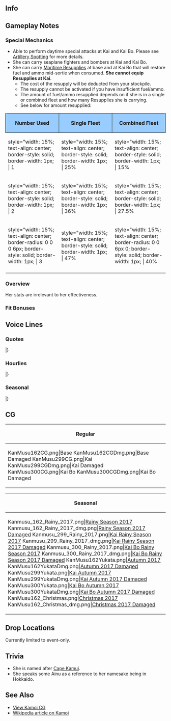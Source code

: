 ==Info==
{{KanmusuInfo|ID=162}}
{{KanmusuInfo|ID=299}}
{{KanmusuInfo|ID=300}}

==Gameplay Notes==
===Special Mechanics===
* Able to perform daytime special attacks at Kai and Kai Bo. Please see [[Combat/Artillery_Spotting|Artillery Spotting]] for more details.
* She can carry seaplane fighters and bombers at Kai and Kai Bo.
* She can carry [[Maritime Resupply|Maritime Resupplies]] at base and at Kai Bo that will restore fuel and ammo mid-sortie when consumed. '''She cannot equip Resupplies at Kai'''.
** The cost of the resupply will be deducted from your stockpile.
** The resupply cannot be activated if you have insufficient fuel/ammo.
** The amount of fuel/ammo resupplied depends on if she is in a single or combined fleet and how many Resupplies she is carrying.
** See below for amount resupplied:
{| class="mw-collapsible" style="width: 45%;"
!style="width: 15%; text-align: center; border-radius: 6px 0 0 0; border-style: solid; border-width: 1px; background-color:#99CCFF" | '''Number Used'''
!style="width: 15%; text-align: center; border-style: solid; border-width: 1px; background-color:#99CCFF" | '''Single Fleet'''
!style="width: 15%; text-align: center; border-radius: 0 6px 0 0; border-style: solid; border-width: 1px; background-color:#99CCFF" | '''Combined Fleet'''
|-
|style="width: 15%; text-align: center; border-style: solid; border-width: 1px; | 1
|style="width: 15%; text-align: center; border-style: solid; border-width: 1px; | 25%
|style="width: 15%; text-align: center; border-style: solid; border-width: 1px; | 15%
|-
|style="width: 15%; text-align: center; border-style: solid; border-width: 1px; | 2
|style="width: 15%; text-align: center; border-style: solid; border-width: 1px; | 36%
|style="width: 15%; text-align: center; border-style: solid; border-width: 1px; | 27.5%
|-
|style="width: 15%; text-align: center; border-radius: 0 0 0 6px; border-style: solid; border-width: 1px; | 3
|style="width: 15%; text-align: center; border-style: solid; border-width: 1px; | 47%
|style="width: 15%; text-align: center; border-radius: 0 0 6px 0; border-style: solid; border-width: 1px; | 40%
|-
|}

===Overview===
Her stats are irrelevant to her effectiveness.

===Fit Bonuses===
{{:{{BASEPAGENAME}}/Equipment Bonuses}}

==Voice Lines==
===Quotes===
{{ShipquoteHeader}}
{{ShipquoteKai
| scenario    =Introduction
| origin      =給油艦神威と申します。はい、北海道神威岬由来の名前を頂いています。出来る限りお力ぞいと思います。
| translation =I'm the fleet oiler, Kamoi. Yes, I'm named after Cape Kamoi in Hokkaido. I'll try to do my very best.
| audio       =Kamoi-Introduction.mp3
}}
{{ShipquoteKai
| scenario    =Introduction
| kai        =yes
| origin      =水上機母艦、神威ここに。はい、少し装備は旧式ですが提督とともに出来る限り元利たいと思います。
| translation =Seaplane tender Kamoi, is here. Yes, I'll do my best for your sake even though my equipment is a bit old, Admiral.
| audio       =KamoiKai-Introduction.mp3
}}
{{ShipquoteKai
| scenario    =Introduction
| kai2        =yes
| origin      =改装された神威。給油艦と飛行艇母艦の力を併せ持っています。提督と艦隊の皆さんのために、出来る限りお力ぞいともういます。
| translation =I'm the remodelled Kamoi. I combine the strengths of a fleet oiler and a seaplane tender. I'll use my strength for the sake of you and the fleet, Admiral.
| audio       =KamoiKaiAV-Introduction.mp3
}}
{{ShipquoteKai
| scenario    =Library
| origin      =給油艦として建造された、神威です。米国にうまれ、その後水上機母艦に改装されました。
水上機収容用ハイン式マットおもったより便利でわなったけれど。最終的に飛行艇母艦となり輸送作戦に従事しました。 戦えの前は米艦とともに、女性飛行家の創作を捜索も頑張りました。北海道の神威岬をお名前は頂いた私のことを覚えてくださいね。
| translation =I'm the ship that was built as a fleet oiler, Kamoi. I was born in the US and I was eventually turned into a seaplane tender.<ref>She was built by the [https://en.wikipedia.org/wiki/New_York_Shipbuilding_Corporation New York Shipbuilding Corporation] and converted to a seaplane tender in 1932.</ref>
The Hein-type Seaplane Retrieval Mat wasn't as convenient as I expected.<ref>The [https://forum.axishistory.com//viewtopic.php?f=34&t=201550 Hein Mat Retrieval System] was a mat towed behind the ship that seaplanes would land on to be reeled in.</ref> Eventually I was turned into a flying boat carrier and assigned to transport duties.
Before the war, I assisted US ships in searching for a female aviator.<ref>She helped in the search for Amelia Earhart.</ref> Don't forget that I'm named after Cape Kamoi in Hokkaido.
| audio       =Kamoi-Library.mp3
}}
{{ShipquoteKai
| scenario    =Secretary 1
| origin      =イランカラプテ。
| translation =Hello<ref>Irankarapte is a greeting in the Ainu tongue.</ref>
| audio       =Kamoi-Sec1.mp3
}}
{{ShipquoteKai
| scenario    =Secretary 2
| origin      =提督、神威を呼びですね。ここに。
| translation =You called me, Admiral? I'm here.
| audio       =Kamoi-Sec2.mp3
}}
{{ShipquoteKai
| scenario    =Secretary 3
| origin      =提督どうされましたか？荷物が心配ですか？神威がしっかり運びます。ご安心してくださいませ。え、違う？
| translation =What's wrong, Admiral? Are you worried about the luggage?  Don't worry, I'll help you move it. Eh, that's not it?
| audio       =Kamoi-Sec3.mp3
}}
{{ShipquoteKai
| scenario    =Secretary Idle
| origin      =提督はお忙しそう。あら瑞穂。今日も楽しそうですね？今日は何を持っているの？んん・・・そう。私も今度箱で見ようかしら。あ、あの水上機かわいいですね。いいな・・・
| translation =The Admiral looks busy. Oh, Mizuho. Having a good day today? What are you up to? Hmmm... Is that so. I'm off to look at the boxes. Ah, that seaplane is so cute. That's so nice...
| audio       =Kamoi-SecIdle.mp3
}}
{{ShipquoteKai
| scenario    =Secretary Idle
| kai2        =yes
| origin      =提督はお忙しそう。あら瑞穂。楽しそうですね？今日は何を装備してるの？んん。。。そう。私も今度装備で見ようかしら。あ、この水上機？かわいいでしょう？えへへ〜
| translation =The Admiral looks busy. Oh, Mizuho. Are you having fun? What are you equipped with today? Hmmm... Is that so. I think I'll go look at the equipment. Ah, this seaplane? Cute right? Ehehe~
| audio       =KamoiKai-SecIdle.mp3
}}
{{ShipquoteKai
| scenario    =Secretary (Married)
| origin      =提督、お茶をお持ちしました。新茶の日本茶で、良いですか？　香りの良い紅茶もお持ちできます。はい、了解です。うふふ♪
| translation =I've got some tea for you, Admiral. Is first harvested fresh Japanese tea fine with you? I can make some black tea as well. Yes, roger that. I'll go make some now.
| audio       =Kamoi-SecMarried.mp3
}}
{{ShipquoteKai
| scenario    =Wedding
| origin      =えっと・・・これはここですね？この箱はここ。え、提督なんですか？この小さの箱？大切そうですね。わかりました、しっかり奥の方にしますね？え・・・えええええ！イヤイレイケレ。
| translation =Ummm... this goes here right? And that box goes there. Eh, what is it, Admiral? This little box? It looks really precious. I'll keep it real safe in the back alright? Eh... Eeeeeeeeh! Thank you very much.
| audio       =Kamoi-Wedding.mp3
}}
{{ShipquoteKai
| scenario    =Player's Score
| origin      =資料は神威をお持ちしましょう。お待ちくださいませ。
| translation =I'll get the documents. Please wait here.
| audio       =Kamoi-PlayerScore.mp3
}}
{{ShipquoteKai
| scenario    =Joining The Fleet 
| origin      =給油艦神威抜錨いたします。艦隊、前！
| translation =Fleet oiler, Kamoi, setting sail. Fleet, forwards!
| audio       =Kamoi-JoinFleet.mp3
}}
{{ShipquoteKai
| scenario    =Joining The Fleet
| kai        =yes
| origin      =神威抜錨いたします。神威艦隊、前！出撃です！
| translation =I'm setting sail. Fleet, onward! Sortie!
| audio       =KamoiKai-JoinFleet.mp3
}}
{{ShipquoteKai
| scenario    =Equipment 1
| origin      =いいですね。イヤイレイケレ。
| translation =This is good. Thank you very much.<ref>Iyairaykere is thank you very much in Ainu.</ref> 
| audio       =Kamoi-Equip1.mp3
}}
{{ShipquoteKai
| scenario    =Equipment 2
| origin      =素敵な装備ですね。お預かりします。
| translation =This is a wonderful equipment. I'll take good care of it.
| audio       =Kamoi-Equip2.mp3
}}
{{ShipquoteKai
| scenario    =Equipment 2
| kai        =yes
| origin      =水上機の運用もおまかせください。大切にお預かりします。
| translation =Leave using the seaplanes to me. I'll treat them well.
| audio       =KamoiKai-Equip2.mp3
}}
{{ShipquoteKai
| scenario    =Equipment 2
| kai2        =yes
| origin      =飛行艇の運用しをおまかせください。頑張っています。
| translation =Let me use the flying boats. I'll do my best.
| audio       =KamoiKaiAV-Equip2.mp3
}}
{{ShipquoteKai
| scenario    =Equipment 3
| origin      =お届けしましょう。
| translation =I'll deliver this.
| audio       =Kamoi-Equip3.mp3
}}
{{ShipquoteKai
| scenario    =Supply
| origin      =たしかにいただきました。
| translation =Thank you for the meal indeed.
| audio       =Kamoi-Supply.mp3
}}
{{ShipquoteKai
| scenario    =Docking (Minor)
| origin      =すみません、少し下がります。ごめんなさい。
| translation =Sorry, I'll be retreating for a while. Sorry.
| audio       =Kamoi-DockMinor.mp3
}}
{{ShipquoteKai
| scenario    =Docking (Major)
| origin      =ごめんなさい、提督。しっかりと、しっかりと直して、もっとがんばります。
| translation =Sorry, Admiral. I'll get fixed up properly and keep working hard.
| audio       =Kamoi-DockMajor.mp3
}}
{{ShipquoteKai
| scenario    =Construction
| origin      =新造艦の完成です提督。
| translation =A new ship is complete, Admiral.
| audio       =Kamoi-Construction.mp3
}}
{{ShipquoteKai
| scenario    =Return From Sortie
| origin      =艦隊無事換えて来れました。皆さんお疲れ様。ふうう〜
| translation =The fleet has returned safely. Thanks for your hard work everyone. *whew*~
| audio       =Kamoi-SortieReturn.mp3
}}
{{ShipquoteKai
| scenario    =Starting A Sortie
| origin      =皆さん準備はいいですか？艦隊、抜錨。用件、前進、微速、いきましょう。
| translation =Are you ready everyone? Fleet, weigh anchor. Let's go, advance slow speed.
| audio       =Kamoi-Sortie.mp3
}}
{{ShipquoteKai
| scenario    =Starting A Battle 
| origin      =え、て、敵艦隊？仕方ありません。艦隊、砲撃良いお願いいたします。
| translation =Eh, th-the enemy fleet? Can't be helped. Fleet, please prepare for battle.
| audio       =Kamoi-BattleStart.mp3
}}
{{ShipquoteKai
| scenario    =Starting A Battle
| kai        =yes
| origin      =敵艦隊ですか。仕方ありません。艦隊、合戦良い！皆さん準備お願いします。
| translation =The enemy fleet huh. Can't be helped. Fleet, prepare for battle! Please get ready everyone.
| audio       =KamoiKai-BattleStart.mp3
}}
{{ShipquoteKai
| scenario    =Attack
| origin      =撃ち方始めてください。
| translation =Please open fire.
| audio       =Kamoi-Attack.mp3
}}
{{ShipquoteKai
| scenario    =Attack
| kai        =yes
| origin      =攻撃しましょう。始めてください。
| translation =We need to attack. Please get started.
| audio       =KamoiKai-Attack.mp3
}}
{{ShipquoteKai
| scenario    =Air Battle/Night Battle Attack
| origin      =降り懸かる火の粉は払うまでしかたありません。
| translation =It is expected that you protect yourself from all dangers.<ref>"降り懸かる火の粉は払わねばならぬ" is an idiom meaning "protect yourself from all possible dangers".</ref>
| audio       =Kamoi-NightAttack.mp3
}}
{{ShipquoteKai
| scenario    =Night Battle
| origin      =深追いはあんまり得意では、でも仕方ありません。艦隊増速、追撃します。
| translation =We shouldn't chase them too far but it can't be helped. Fleet, increase speed and commence pursuit.
| audio       =Kamoi-NightBattle.mp3
}}
{{ShipquoteKai
| scenario    =MVP
| origin      =私のあげた戦果が？そんなことが・・・そうなんですね。出来る限りのことをなしで良かったです。提督、ありがと。
| translation =My battle results? Is that so... That's right. I'm glad I was doing as much as I could. Thank you, Admiral.
| audio       =Kamoi-MVP.mp3
}}
{{ShipquoteKai
| scenario    =Minor Damage 1
| origin      =ああああ！つ・・・積荷は大丈夫？
| translation =Aaaah! Is... is the cargo alright?
| audio       =Kamoi-MinorDamage1.mp3
}}
{{ShipquoteKai
| scenario    =Minor Damage 2
| origin      =ああああ！に、逃げられない！もう！
| translation =Aaaaah! I... can't escape! Jeez!
| audio       =Kamoi-MinorDamage2.mp3
}}
{{ShipquoteKai
| scenario    =Major Damage
| origin      =ひやあああ！み・・・水が・・・浸水を塞いで、なんとか持ち堪えて！
| translation =Hyaaa! The water... it's. Stop the flood, please hold on!
| audio       =Kamoi-MajorDamage.mp3
}}
{{ShipquoteKai
| scenario    =Sunk
| origin      =提督、お預かりした荷物・・・お届けて出来なくて、ごめんなさい・・・さようなら・・・
| translation =I'm sorry I wasn't able to deliver your luggage, Admiral... Goodbye...
| audio       =Kamoi-Sinking.mp3
}}
|}<references/>

{{clear}}

===Hourlies===
{{ShipquoteHeader | type = hourly}}
{{ShipquoteKai
| scenario    =00:00
| origin      =提督、午前０時となりました。本日は、この神威が、秘書艦を努めさせていだたきます。構いませんか？
| translation =It's now 12am, Admiral. I'll be working hard as your secretary ship today. Would you mind?
| audio       =KamoiKaiAV-0000.mp3
}}
{{ShipquoteKai
| scenario    =01:00
| origin      =マルヒトマルマルとなりました。提督、お茶をお淹れしますね。香り高い紅茶、お持ちしますね。
| translation =It's now 0100. Admiral, I'll bring you some tea alright? A very fragrant black tea is fine right?
| audio       =KamoiKaiAV-0100.mp3
}}
{{ShipquoteKai
| scenario    =02:00
| origin      =マルフタマルマルとなりました。提督、この時間は鎮守府も静まり返っていますね…静かです。
| translation =It's now 0200. The naval base gets really quiet at this time, Admiral. It's so quiet.
| audio       =KamoiKaiAV-0200.mp3
}}
{{ShipquoteKai
| scenario    =03:00
| origin      =マルサンマルマルとなりました。提督、少しお休みになって下さい。一時間したら起こせばいいですか？　了解です。ご安心下さい。
| translation =It's now 0300. Please rest a little, Admiral. Should I wake you in an hour? Affirmative. Please don't worry.
| audio       =KamoiKaiAV-0300.mp3
}}
{{ShipquoteKai
| scenario    =04:00
| origin      =マルヨンマルマル。提督ー、起きてー。起きて下さい。提督…って、ああっ？！　や、やだぁ。
| translation =0400. Wake up, Admiral~. Please wake up. Admiral. Ad... Ah, no.
| audio       =KamoiKaiAV-0400.mp3
}}
{{ShipquoteKai
| scenario    =05:00
| origin      =マルゴーマルマルとなりました。提督、寝ぼけていたんですね。神威びっくりしてしまいました。いえ、大丈夫です。ご心配なく。もうすぐ朝です。
| translation =It's now 0500. Are you still sleepy, Admiral? I was really surprised. No, I'm fine. Don't worry. It's almost morning.
| audio       =KamoiKaiAV-0500.mp3
}}
{{ShipquoteKai
| scenario    =06:00
| origin      =マルロクマルマルとなりました。提督、艦隊に総員起しをかけますね。ふぅぅ…皆さん、朝です！　総員起こし！　朝でーすっ！！
| translation =It's now 0600. I'll go assemble the fleet alright, Admiral? *deep breath*... It's morning everyone! All hands, assemble! It's morning!
| audio       =KamoiKaiAV-0600.mp3
}}
{{ShipquoteKai
| scenario    =07:00
| origin      =マルナナマルマルとなりました。提督、ご朝食を準備致しました。簡単なものですみません。ワカメのお味噌汁とアジの開き、ご飯は大盛りです♪
| translation =It's now 0700. Breakfast is ready, Admiral. I apologise for it being so simple. Miso soup with seaweed and dried horse mackerel, and a huge serving of rice.
| audio       =KamoiKaiAV-0700.mp3
}}
{{ShipquoteKai
| scenario    =08:00
| origin      =マルハチマルマルとなりました。洗い物を片付けて、本日の予定を確認しますね。お待ち下さい。
| translation =It's now 0800. Let's check today's schedule after I finish cleaning up alright? Please wait.
| audio       =KamoiKaiAV-0800.mp3
}}
{{ShipquoteKai
| scenario    =09:00
| origin      =マルキューマルマルとなりました。提督、まずは遠征艦隊の確認をなさいますか？　演習が先かしら？
| translation =It's now 0900. Will you review the expedition fleets first, Admiral? Or will we be doing exercises first?
| audio       =KamoiKaiAV-0900.mp3
}}
{{ShipquoteKai
| scenario    =10:00
| origin      =ヒトマルマ…あら、時雨さん。お疲れ様です。元気そうですね。ええ、私もほら、こんなに♪
| translation =1000. Oh, Shigure-san. Thanks for your hard work. You look great. Eh, I am too; look!
| audio       =KamoiKaiAV-1000.mp3
}}
{{ShipquoteKai
| scenario    =11:00
| origin      =ヒトヒトマルマルとなりました。あの船団ですか？　私は途中で空襲で…沈みはしなかったのですが、進んだ船団のその先は…ごめん、なさい…
| translation =It's now 1100. That convoy? Even though I avoided sinking during that air raid partway... I had to keep going... Sorry...<ref>When she was part of the [https://ja.wikipedia.org/wiki/%E3%83%9287%E8%88%B9%E5%9B%A3 HI-87 convoy], she was caught up in an air raid in Hong Kong that did a lot of damage to the convoy.</ref>
| audio       =KamoiKaiAV-1100.mp3
}}
{{ShipquoteKai
| scenario    =12:00
| origin      =ヒトフタマルマルとなりました。え、間宮さんですか？！　嬉しいです♪　是非！　楽しみ～♪
| translation =It's now 1200. Eh, we're going to Mamiya's? I'm happy. I'm looking forward to it!
| audio       =KamoiKaiAV-1200.mp3
}}
{{ShipquoteKai
| scenario    =13:00
| origin      =ヒトサンマルマルとなりました。間宮さんのお食事とっても美味しいかったです。提督、ごちそうさまでした。ありがとございます。
| translation =It's now 1300. Mamiya's food was really delicious. Thanks for the meal, Admiral. Thank you.
| audio       =KamoiKaiAV-1300.mp3
}}
{{ShipquoteKai
| scenario    =14:00
| origin      =ヒトヨンマル。。。あ、御蔵さん！お疲れ様です！そうですね、またぜひご一緒に。はい。
| translation =140... Ah, Mikura-san! Thanks for your hard work! That's right, let's work together again one day. Yes.<ref>Referring to the escort [https://ja.wikipedia.org/wiki/%E5%BE%A1%E8%94%B5_(%E6%B5%B7%E9%98%B2%E8%89%A6) Mikura] that was part of the Hi-87 convoy with Kamoi.</ref>
| audio       =KamoiKaiAV-1400.mp3
}}
{{ShipquoteKai
| scenario    =15:00
| origin      =ヒトゴーマルマルとなりました。提督、お茶をお持ちしましょう。この時間は、日本茶に致します？　美味しい和菓子が有るんです。ご用意しますね。
| translation =It's now 1500. Would you like some tea, Admiral? How about some Japanese tea this time? I have some delicious Japanese sweets too. Please enjoy.
| audio       =KamoiKaiAV-1500.mp3
}}
{{ShipquoteKai
| scenario    =16:00
| origin      =ヒトロクマルマル。磯風さん、浜風さん、お疲れ様です。はい、そうですね、神威も頑張ります♪
| translation =1600. Isokaze-san, Hamakaze-san, thanks for your hard work. Yes, that's right. I'm doing my best too.<ref>Both of them were also part of the Hi-87 convoy.</ref>
| audio       =KamoiKaiAV-1600.mp3
}}
{{ShipquoteKai
| scenario    =17:00
| origin      =ヒトナナマルマルとなりました。提督、見て。夕日があんなに綺麗。素敵です、この時間。
| translation =It's now 1700. Admiral, look, the setting sun is so beautiful. This time is so wonderful.
| audio       =KamoiKaiAV-1700.mp3
}}
{{ShipquoteKai
| scenario    =18:00
| origin      =ヒトハチマルマルとなりました。今日のお夕食、神威が用意しますね。簡単なものですみません。
| translation =It's now 1800. Shall I make today's dinner? Sorry if it's a bit simple.
| audio       =KamoiKaiAV-1800.mp3
}}
{{ShipquoteKai
| scenario    =19:00
| origin      =ヒトキューマルマル。お夕食の時間です。今日はカツレツにしてみました。お口に合いますか？
| translation =1900. It's dinnertime. Today I made cutlet. Is it to your liking?<ref>Usually refers to deep fried breaded cutlet.</ref>
| audio       =KamoiKaiAV-1900.mp3
}}
{{ShipquoteKai
| scenario    =20:00
| origin      =フタマルマルマルとなりました。提督、ご飯のお替わりは如何ですか？　たくさん食べてくださいね。
| translation =It's now 2000. Would you like a second helping, Admiral? Please eat lots.
| audio       =KamoiKaiAV-2000.mp3
}}
{{ShipquoteKai
| scenario    =21:00
| origin      =フタヒトマルマルとなりました。あら、水雷戦隊が…きっと夜間演習ですね。熱心ですね。
| translation =It's now 2100. Look, the torpedo squadron is... They must be on a night exercise. How enthusiastic.
| audio       =KamoiKaiAV-2100.mp3
}}
{{ShipquoteKai
| scenario    =22:00
| origin      =フタフタマルマルとなりました。提督、この時間になると、流石に少し静かになってきますね。ふぅ…
| translation =It's now 2200. As expected, it's gets a bit quiet around this time, Admiral. *sigh*~
| audio       =KamoiKaiAV-2200.mp3
}}
{{ShipquoteKai
| scenario    =23:00
| origin      =フタサンマルマルとなりました。提督、本日も大変お疲れ様でした。明日も頑張って参りましょう！
| translation =It's now 2300. Thank you so very much for your hard work today, Admiral. Let's do our very best tomorrow too.
| audio       =KamoiKaiAV-2300.mp3
}}
|}<references/>

{{clear}}

===Seasonal===
{{SeasonalHeaderOld}}
{{SeasonalQuote
|scenario = [[Seasonal/Rainy_Season_2017|Rainy Season 2017]]
|origin = 提督、お出かけになるなら傘をお持ちください。この季節どうしても雨が多いですから。はい！
|translation =	Please take an umbrella when you go out, Admiral. There’s a lot of rain during this season. Here!
|audio = Kamoi_Rainy_Season_Sec1_2017.mp3
|notes = 
}}
{{SeasonalQuote
|scenario = [[Seasonal/Autumn_2017|Autumn 2017]]
|origin = 浜風さん、それは？烏賊の姿焼き？美味しいそう。一口いいの？ほんと？あ、ああんー、美味しいぃ！
|translation =	What’s that, Hamakaze-san? Grilled squid? It looks delicious. Can I have a bite? Really? A-aaaah, it’s delicious!
|audio = Kamoi_Autumn_2017_Sec1.mp3
|notes = 
}}
{{SeasonalQuote
|scenario = [[Seasonal/Saury_2017|Saury Festival 2017]]
|origin = 秋刀魚漁の支援ですね？神威にお任せください。こう見えて、捜索任務では経験豊富です。はい！
|translation =	Saury fishing support? Just leave it to me. I might not look like it, but I’m very experienced in search missions. Yes!
|audio = Kamoi_Sec1_Saury_2017.mp3
|notes = 
}}
{{SeasonalQuote
|scenario = [[Seasonal/Late_Autumn_2017|Late Autumn 2017]]
|origin = 提督、どうしました？寒いですか？了解です。体、暖めましょう。いいお茶が入ったんです！
|translation =	What’s wrong, Admiral? Are you cold? Roger. I’ll warm you up. I’ll bring you some good tea!
|audio = Kamoi_Late_Autumn_2017_Sec1.mp3
|notes = 
}}
{{SeasonalQuote
|scenario = [[Seasonal/Christmas_2017|Christmas 2017]]
|origin = 私も、今日はえぞしかのグリル、作ってみたんです。提督、どうでしょうか？…そう？よかった！
|translation =	I tried making some grilled Yezo deer today. How is it, Admiral? …Really? Great!
|audio = Kamoi_Christmas_Sec1.mp3
|notes = 
}}
{{SeasonalQuote
|scenario = [[Seasonal/End_of_Year_2017|End of Year 2017]]
|origin = 鎮守府の年末大掃除、大変ですね。瑞穂さん、私も頑張ります。年越し蕎麦も用意しなきゃ！
|translation =	The Naval Base’s Year End Spring Clean is hard work. I’ll do my best too, Mizuho. I need to get the New Year’s soba ready too!
|audio = Kamoi_Year_End_2017_Sec1.mp3
|notes = 
}}
{{SeasonalQuote
|scenario = [[Seasonal/New_Year_2018|New Year 2018]]
|origin = 提督、新年、明けましておめでとうございます。本年も、神威をどうぞ、ご指導をいただけるは幸いです。
|translation =	Happy New Year, Admiral. I would be pleased with your continued guidance this year too.
|audio = Kamoi_New_Years_2018_Sec1.mp3
|notes = 
}}
{{SeasonalQuote
|scenario = [[Seasonal/Setsubun_2018|Setsubun 2018]]
|origin = 節分ですね。提督、今年の鬼役は、この神威が務めましょうか？えぇやめたほうがいいですか？
|translation =	It’s Setsubun. Shall I play the Oni this year, Admiral? Eh, it’s better if I reconsider?
|audio = Kamoi_Setsubun_2018_Sec1.mp3
|notes = 
}}
{{SeasonalQuote
|scenario = [[Seasonal/Valentine%27s_Day_2018|Valentine’s Day 2018]]
|origin = あの、一応、これを…その…ホワイトチョコレットで作りました。白い…あの、美味しいです、から。
|translation =	Ummm, I tried… uhmm… making some white chocolate this time. It’s white… Umm, it’s delicious.
|audio = Kamoi_Valentines_2018_Sec_1.mp3
|notes = 
}}
{{SeasonalQuote
|scenario = [[Seasonal/White_Day_2018|White Day 2018]]
|origin = 提督、こちらは？先日のお返しですか？あ、ありがとうございます！嬉しいです！
|translation =	What’s this, Admiral? A return gift for the other day? Th-thank you very much! I’m happy!
|audio = Kamoi_White_Day_2018_Sec1.mp3
|notes = 
}}
{{SeasonalQuote
|scenario = [[Seasonal/Coming_of_Spring_2018|Coming of Spring 2018]]
|origin = いい季節になりました。お花見もいいですね。神威も、お料理頑張ってみます。時雨さん、手伝って。
|translation =	A  pleasant season has arrived. Cherry blossom viewing is nice too. I’ll do my best with the cooking. Come help me, Shigure.
|audio = Kamoi_Spring_2018_Sec1.mp3
|notes = 
}}
{{SeasonalQuote
|scenario = [[Seasonal/Fifth_Anniversary|5th Anniversary]]
|origin = 提督、おめでとうございます！艦隊は、五周年を迎えたとなりました。神威、お祝い申し上げます。
|translation =	Congratulations, Admiral! The fleet is celebrating it’s 5th Anniversary. I congratulate you.
|audio = Kamoi_5th_Anniversary_Sec1.mp3
|notes = 
}}
{{SeasonalQuote
|scenario = [[Seasonal/Summer_2018|Summer 2018]]
|origin = 水着ですか？神威はあんまりそういったものは…えぇ、瑞穂さんも？ん、考えてみます。
|translation =	A swimsuit? I don't really like things like that... Eh, Mizuho is? Mmm, I'll think about it.
|audio = Kamoi_Summer_2018_Sec1.mp3
|notes = 
}}
{{SeasonalQuote
|scenario = [[Seasonal/Seventh_Anniversary|7th Anniversary 2020]]
|origin = 提督、おめでとうございます！艦隊はついに、七周年を迎えることとなりました。神威もお祝い申し上げます。
|translation =	Admiral, congratulations! The fleet has finally reached it's 7th Anniversary. I'd like to celebrate with you too.
|audio = Kamoi_7th_Anniversary_Secretary_2.mp3
|notes = Secretary 2
}}
{{SeasonalQuote
|scenario = [[Seasonal/Eighth_Anniversary|8th Anniversary]]
|origin = 提督、おめでとうございます。艦隊は、ついに、八周年を迎えました。神威も本当に嬉しいです。はい。
|translation =	Admiral, congratulations. The fleet is celebrating its 8th Anniversary. I'm really happy about this too. I am.
|audio = Kamoi_8th Anniversary_Secretary_1.mp3
|notes = 
}}
|}<references/>

{{clear}}

==CG==
{| class="mw-collapsible mw-collapsed wikitable" style="width: 100%;"
!Regular
|-
|<gallery>
KanMusu162CG.png|Base
KanMusu162CGDmg.png|Base Damaged
KanMusu299CG.png|Kai
KanMusu299CGDmg.png|Kai Damaged
KanMusu300CG.png|Kai Bo
KanMusu300CGDmg.png|Kai Bo Damaged
</gallery>
|}

{| class="mw-collapsible mw-collapsed wikitable" style="width: 100%;"
!Seasonal
|-
|<gallery>
Kanmusu_162_Rainy_2017.png|[[Seasonal/Rainy_Season_2017|Rainy Season 2017]]
Kanmusu_162_Rainy_2017_dmg.png|[[Seasonal/Rainy_Season_2017|Rainy Season 2017 Damaged]]
Kanmusu_299_Rainy_2017.png|[[Seasonal/Rainy_Season_2017|Kai Rainy Season 2017]]
Kanmusu_299_Rainy_2017_dmg.png|[[Seasonal/Rainy_Season_2017|Kai Rainy Season 2017 Damaged]]
Kanmusu_300_Rainy_2017.png|[[Seasonal/Rainy_Season_2017|Kai Bo Rainy Season 2017]]
Kanmusu_300_Rainy_2017_dmg.png|[[Seasonal/Rainy_Season_2017|Kai Bo Rainy Season 2017 Damaged]]
KanMusu162Yukata.png|[[Seasonal/Autumn_2017|Autumn 2017]]
KanMusu162YukataDmg.png|[[Seasonal/Autumn_2017|Autumn 2017 Damaged]]
KanMusu299Yukata.png|[[Seasonal/Autumn_2017|Kai Autumn 2017]]
KanMusu299YukataDmg.png|[[Seasonal/Autumn_2017|Kai Autumn 2017 Damaged]]
KanMusu300Yukata.png|[[Seasonal/Autumn_2017|Kai Bo Autumn 2017]]
KanMusu300YukataDmg.png|[[Seasonal/Autumn_2017|Kai Bo Autumn 2017 Damaged]]
KanMusu162_Christmas.png|[[Seasonal/Christmas_2017|Christmas 2017]]
KanMusu162_Christmas_dmg.png|[[Seasonal/Late_Autumn_2017|Christmas 2017 Damaged]]
</gallery>
|}

== Drop Locations ==
Currently limited to event-only.

==Trivia==
* She is named after [https://en.wikipedia.org/wiki/Cape_Kamui Cape Kamui].
* She speaks some Ainu as a reference to her namesake being in Hokkaido.

==See Also==
*[[Kamoi/Gallery|View Kamoi CG]]
*[[wikipedia:Japanese seaplane tender Kamoi|Wikipedia article on Kamoi]]
{{Shiplist}}
